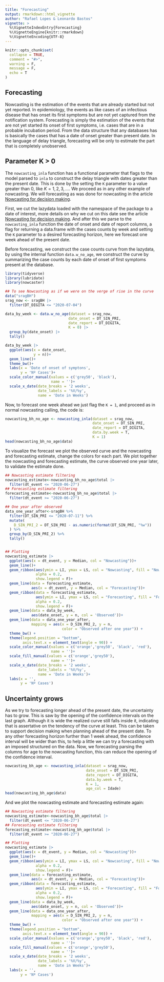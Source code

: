 ```yaml
---
title: "Forecasting"
output: rmarkdown::html_vignette
author: "Rafael Lopes & Leonardo Bastos"
vignette: >
  %\VignetteIndexEntry{Forecasting}
  %\VignetteEngine{knitr::rmarkdown}
  %\VignetteEncoding{UTF-8}
---
```


```r
knitr::opts_chunk$set(
  collapse = TRUE,
  comment = "#>",
  warning = F,
  message = F,
  echo = T
)
```

## Forecasting

Nowcasting is the estimation of the events that are already started but not yet reported. In epidemiology, the events as like cases of an infectious disease that has onset its first symptoms but are not yet captured from the notification system. Forecasting is simply the estimation of the events that are not yet started its onset of first symptoms, i.e. cases that are in a probable incubation period. From the data structure that any databases has is basically the cases that has a date of onset greater than present date. In the language of delay triangle, forecasting will be only to estimate the part that is completely unobserved.

## Parameter K > 0

The `nowcasting_inla` function has a functional parameter that flags to the model parsed to `inla` to construct the delay triangle with dates greater than the present date. This is done by the setting the `K` parameter to a value greater than 0, like $K = 1,2,3,\dots$. We proceed as in any other example of nowcasting. We will forecasting as was done for nowcasting in the article [Nowcasting for decision making](https://covid19br.github.io/nowcaster/articles/nowcasting_importance.html).

First, we cut the lazydata loaded with the namespace of the package to a date of interest, more details on why we cut on this date see the article [Nowcasting for decision making](https://covid19br.github.io/nowcaster/articles/nowcasting_importance.html). 
And after this we parse to the `nowcasting_inla` function the date of onset and date of report columns, a flag for returning a data.frame with the cases counts by week and setting the `K` parameter to a desired forecasting horizon, here we forecast one week ahead of the present date.

Before forecasting, we construct the case counts curve from the lazydata, by using the internal function `data.w_no_age`, we construct the curve by summarizing the case counts by each date of onset of first symptoms present at the database.

```r
library(tidyverse)
library(lubridate)
library(nowcaster)

## To see Nowcasting as if we were on the verge of rise in the curve
data("sragBH")
srag_now <- sragBH |> 
  filter(DT_DIGITA <= "2020-07-04")

data_by_week <- data.w_no_age(dataset = srag_now, 
                             date_onset = DT_SIN_PRI, 
                             date_report = DT_DIGITA, 
                             K = 0) |> 
  group_by(date_onset) |> 
  tally()

data_by_week |>  
  ggplot(aes(x = date_onset, 
             y = n))+
  geom_line()+
  theme_bw()+
  labs(x = 'Date of onset of symptons', 
       y = 'Nº Cases')+
  scale_color_manual(values = c('grey50', 'black'), 
                     name = '')+
  scale_x_date(date_breaks = '2 weeks', 
               date_labels = '%V/%y', 
               name = 'Date in Weeks')
```

Now, to forecast one week ahead we just flag the `K = 1`, and proceed as in normal nowcasting calling, the code is:

```r
nowcasting_bh_no_age <- nowcasting_inla(dataset = srag_now, 
                                        date_onset = DT_SIN_PRI, 
                                        date_report = DT_DIGITA, 
                                        data.by.week = T, 
                                        K = 1)
head(nowcasting_bh_no_age$data)
```

To visualize the forecast we plot the observed curve and the nowcasting and forecasting estimate, change the colors for each part. We plot together the nowcasting and forecasting estimate, the curve observed one year later, to validate the estimate done.

```r

## Nowcasting estimate filtering
nowcasting_estimate<-nowcasting_bh_no_age$total |> 
  filter(dt_event <= "2020-06-27")
## Forecasting estimate filtering
forecasting_estimate<-nowcasting_bh_no_age$total |> 
  filter(dt_event >= "2020-06-27")

## One year after observed
data_one_year_after<-sragBH %>%
  filter(DT_SIN_PRI <= "2020-07-11") %>% 
  mutate(
    D_SIN_PRI_2 = DT_SIN_PRI - as.numeric(format(DT_SIN_PRI, "%w"))
  ) %>% 
  group_by(D_SIN_PRI_2) %>% 
  tally()


## Plotting
nowcasting_estimate |> 
  ggplot(aes(x = dt_event, y = Median, col = "Nowcasting"))+
  geom_line()+
  geom_ribbon(aes(ymin = LI, ymax = LS, col = "Nowcasting", fill = "Nowcasting"), 
              alpha = 0.2, 
              show.legend = F)+
  geom_line(data = forecasting_estimate, 
            aes(x = dt_event, y = Median, col = "Forecasting"))+
  geom_ribbon(data = forecasting_estimate, 
              aes(ymin = LI, ymax = LS, col = "Forecasting", fill = "Forecasting"), 
              alpha = 0.2,
              show.legend = F)+
  geom_line(data = data_by_week, 
            aes(date_onset, y = n, col = 'Observed'))+
  geom_line(data = data_one_year_after, 
            mapping = aes(x = D_SIN_PRI_2, y = n, 
                          color = "Observed after one year")) + 
  theme_bw() +
  theme(legend.position = "bottom", 
        axis.text.x = element_text(angle = 90)) +
  scale_color_manual(values = c('orange','grey50', 'black', 'red'), 
                     name = '')+
  scale_fill_manual(values = c('orange','grey50'), 
                     name = '')+
  scale_x_date(date_breaks = '2 weeks', 
               date_labels = '%V/%y', 
               name = 'Date in Weeks')+
  labs(x = '', 
       y = 'Nº Cases')
```

## Uncertainty grows

As we try to forecasting longer ahead of the present date, the uncertainty has to grow. This is saw by the opening of the confidence intervals on the  last graph. Although it is wide the realized curve still falls inside it, indicating that is assertative on the tendency of the curve at least. This can be taken to support decision making when planning ahead of the present date. To any other forecasting horizon further than 1 week ahead, the confidence interval will be wider than this, to help a little we can try a forecasting with an imposed structured on the data. Now, we forecasting parsing the columns for age to the nowcasting function, this can reduce the opening of the confidence interval.

```r
nowcasting_bh_age <- nowcasting_inla(dataset = srag_now, 
                                     date_onset = DT_SIN_PRI, 
                                     date_report = DT_DIGITA, 
                                     data.by.week = T,
                                     K = 1,
                                     age_col = Idade)
head(nowcasting_bh_age$data)
```

And we plot the nowcasting estimate and forecasting estimate again:

```r

## Nowcasting estimate filtering
nowcasting_estimate<-nowcasting_bh_age$total |> 
  filter(dt_event <= "2020-06-27")
## Forecasting estimate filtering
forecasting_estimate<-nowcasting_bh_age$total |> 
  filter(dt_event >= "2020-06-27")

## Plotting
nowcasting_estimate |> 
  ggplot(aes(x = dt_event, y = Median, col = "Nowcasting"))+
  geom_line()+
  geom_ribbon(aes(ymin = LI, ymax = LS, col = "Nowcasting", fill = "Nowcasting"), 
              alpha = 0.2, 
              show.legend = F)+
  geom_line(data = forecasting_estimate, 
            aes(x = dt_event, y = Median, col = "Forecasting"))+
  geom_ribbon(data = forecasting_estimate, 
              aes(ymin = LI, ymax = LS, col = "Forecasting", fill = "Forecasting"), 
              alpha = 0.2,
              show.legend = F)+
  geom_line(data = data_by_week, 
            aes(date_onset, y = n, col = 'Observed'))+
  geom_line(data = data_one_year_after, 
            mapping = aes(x = D_SIN_PRI_2, y = n, 
                          color = "Observed after one year")) + 
  theme_bw() +
  theme(legend.position = "bottom", 
        axis.text.x = element_text(angle = 90)) +
  scale_color_manual(values = c('orange','grey50', 'black', 'red'), 
                     name = '')+
  scale_fill_manual(values = c('orange','grey50'), 
                     name = '')+
  scale_x_date(date_breaks = '2 weeks', 
               date_labels = '%V/%y', 
               name = 'Date in Weeks')+
  labs(x = '', 
       y = 'Nº Cases')
```

